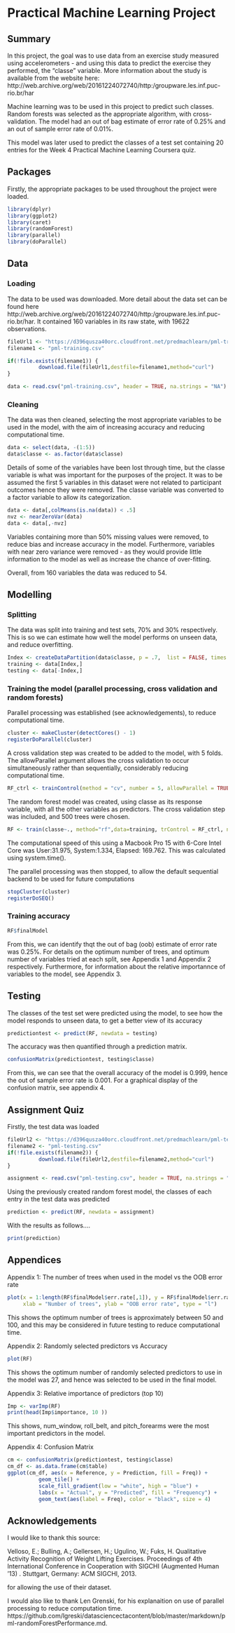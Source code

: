 # Practical Machine Learning Project

## Summary

In this project, the goal was to use data from an exercise study measured using accelerometers - and using this data to predict the exercise they performed, the "classe" variable. More information about the study is available from the website here: http://web.archive.org/web/20161224072740/http:/groupware.les.inf.puc-rio.br/har

Machine learning was to be used in this project to predict such classes. Random forests was selected as the appropriate algorithm, with cross-validation.
The model had an out of bag estimate of error rate of 0.25% and an out of sample error rate of 0.01%. 

This model was later used to predict the classes of a test set containing 20 entries for the Week 4 Practical Machine Learning Coursera quiz.


## Packages

Firstly, the appropriate packages to be used throughout the project were loaded.


```r
library(dplyr)
library(ggplot2)
library(caret)
library(randomForest)
library(parallel)
library(doParallel)
```

## Data

### Loading
The data to be used was downloaded. More detail about the data set can be found here http://web.archive.org/web/20161224072740/http:/groupware.les.inf.puc-rio.br/har. It contained 160 variables in its raw state, with 19622 observations.

```r
fileUrl1 <- "https://d396qusza40orc.cloudfront.net/predmachlearn/pml-training.csv"
filename1 <- "pml-training.csv"

if(!file.exists(filename1)) {
          download.file(fileUrl1,destfile=filename1,method="curl")
}

data <- read.csv("pml-training.csv", header = TRUE, na.strings = "NA")

```

### Cleaning

The data was then cleaned, selecting the most appropriate variables to be used in the model, with the aim of increasing accuracy and reducing computational time. 

```r
data <- select(data, -(1:5))
data$classe <- as.factor(data$classe)
```

Details of some of the variables have been lost through time, but the classe variable is what was important for the purposes of the project. It was to be assumed the first 5 variables in this dataset were not related to participant outcomes hence they were removed. The classe variable was converted to a factor variable to allow its categorization.

```r
data <- data[,colMeans(is.na(data)) < .5]
nvz <- nearZeroVar(data)
data <- data[,-nvz]

```

Variables containing more than 50% missing values were removed, to reduce bias and increase accuracy in the model. Furthermore, variables with near zero variance were removed - as they would provide little information to the model as well as increase the chance of over-fitting.

Overall, from 160 variables the data was reduced to 54.


## Modelling

### Splitting

The data was split into training and test sets, 70% and 30% respectively. This is so we can estimate how well the model performs on unseen data, and reduce overfitting.

```r
Index <- createDataPartition(data$classe, p = .7,  list = FALSE, times = 1)
training <- data[Index,]
testing <- data[-Index,]

```


### Training the model (parallel processing, cross validation and random forests)

Parallel processing was established (see acknowledgements), to reduce computational time.

```r
cluster <- makeCluster(detectCores() - 1) 
registerDoParallel(cluster)
```

A cross validation step was created to be added to the model, with 5 folds. The allowParallel argument allows the cross validation to occur simultaneously rather than sequentially, considerably reducing computational time.
```r
RF_ctrl <- trainControl(method = "cv", number = 5, allowParallel = TRUE)
```

The random forest model was created, using classe as its response variable, with all the other variables as predictors. The cross validation step was included, and 500 trees were chosen. 
```r
RF <- train(classe~., method="rf",data=training, trControl = RF_ctrl, ntrees = 500)
```

The computational speed of this using a Macbook Pro 15 with 6-Core Intel Core was User:31.975, System:1.334, Elapsed: 169.762. This was calculated using system.time().

The parallel processing was then stopped, to allow the default sequential backend to be used for future computations

```r
stopCluster(cluster)
registerDoSEQ()
```

### Training accuracy

```r
RF$finalModel
```

From this, we can identify thqt the out of bag (oob) estimate of error rate was 0.25%. 
For details on the optimum number of trees, and optimum number of variables tried at each split, see Appendix 1 and Appendix 2 respectively.
Furthermore, for information about the relative importannce of variables to the model, see Appendix 3.

## Testing

The classes of the test set were predicted using the model, to see how the model responds to unseen data, to get a better view of its accuracy

```r
predictiontest <- predict(RF, newdata = testing)
```

The accuracy was then quantified through a prediction matrix.

```r
confusionMatrix(predictiontest, testing$classe)
```

From this, we can see that the overall accuracy of the model is 0.999, hence the out of sample error rate is 0.001. For a graphical display of the confusion matrix, see appendix 4.

## Assignment Quiz

Firstly, the test data was loaded

```r
fileUrl2 <- "https://d396qusza40orc.cloudfront.net/predmachlearn/pml-testing.csv"
filename2 <- "pml-testing.csv"
if(!file.exists(filename2)) {
          download.file(fileUrl2,destfile=filename2,method="curl")
}

assignment <- read.csv("pml-testing.csv", header = TRUE, na.strings = "NA")
```

Using the previously created random forest model, the classes of each entry in the test data was predicted

```r
prediction <- predict(RF, newdata = assignment)
```

With the results as follows....

```r
print(prediction)
```


## Appendices

Appendix 1: The number of trees when used in the model vs the OOB error rate

```r
plot(x = 1:length(RF$finalModel$err.rate[,1]), y = RF$finalModel$err.rate[,1], 
     xlab = "Number of trees", ylab = "OOB error rate", type = "l")
```
<p>This shows the optimum number of trees is approximately between 50 and 100, and this may be considered in future testing to reduce computational time.


Appendix 2: Randomly selected predictors vs Accuracy
```r
plot(RF)
```
<p>This shows the optimum number of randomly selected predictors to use in the model was 27, and hence was selected to be used in the final model.


Appendix 3: Relative importance of predictors (top 10)

```r
Imp <- varImp(RF)
print(head(Imp$importance, 10 ))
```
This shows, num_window, roll_belt, and pitch_forearms were the most important predictors in the model.


Appendix 4: Confusion Matrix

```r
cm <- confusionMatrix(predictiontest, testing$classe)
cm_df <- as.data.frame(cm$table)
ggplot(cm_df, aes(x = Reference, y = Prediction, fill = Freq)) + 
          geom_tile() + 
          scale_fill_gradient(low = "white", high = "blue") + 
          labs(x = "Actual", y = "Predicted", fill = "Frequency") +
          geom_text(aes(label = Freq), color = "black", size = 4)
```

## Acknowledgements 

I would like to thank this source:

Velloso, E.; Bulling, A.; Gellersen, H.; Ugulino, W.; Fuks, H. Qualitative Activity Recognition of Weight Lifting Exercises. Proceedings of 4th International Conference in Cooperation with SIGCHI (Augmented Human '13) . Stuttgart, Germany: ACM SIGCHI, 2013.

for allowing the use of their dataset.

I would also like to thank Len Grenski, for his explanaition on use of parallel processing to reduce computation time. https://github.com/lgreski/datasciencectacontent/blob/master/markdown/pml-randomForestPerformance.md.

